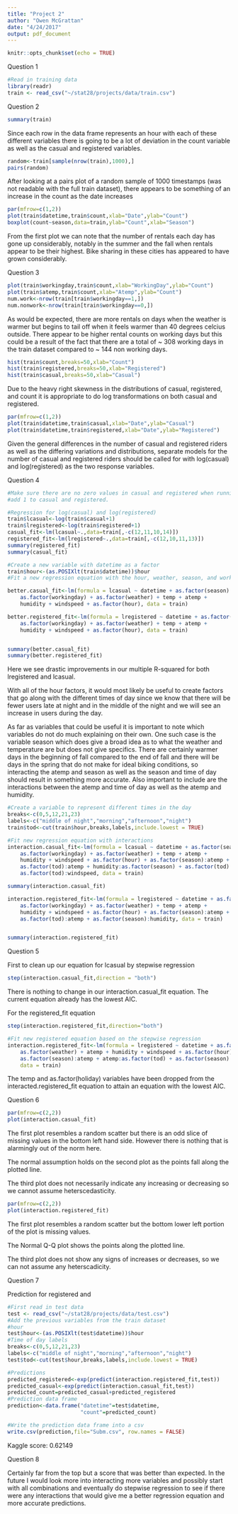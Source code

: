 ```yaml
---
title: "Project 2"
author: "Owen McGrattan"
date: "4/24/2017"
output: pdf_document
---
```


```r
knitr::opts_chunk$set(echo = TRUE)
```

Question 1
```r
#Read in training data
library(readr)
train <- read_csv("~/stat28/projects/data/train.csv")
```

Question 2
```r
summary(train)
```

Since each row in the data frame represents an hour with each of these different variables there is going to be a lot of deviation in the count variable as well as the casual and registered variables.

```r
random<-train[sample(nrow(train),1000),]
pairs(random)
```
After looking at a pairs plot of a random sample of 1000 timestamps (was not readable with the full train dataset), there appears to be something of an increase in the count as the date increases

```r
par(mfrow=c(1,2))
plot(train$datetime,train$count,xlab="Date",ylab="Count")
boxplot(count~season,data=train,ylab="Count",xlab="Season")
```

From the first plot we can note that the number of rentals each day has gone up considerably, notably in the summer and the fall when rentals appear to be their highest.  Bike sharing in these cities has appeared to have grown considerably.


Question 3
```r
plot(train$workingday,train$count,xlab="WorkingDay",ylab="Count")
plot(train$atemp,train$count,xlab="Atemp",ylab="Count")
num.work<-nrow(train[train$workingday==1,])
num.nonwork<-nrow(train[train$workingday==0,])
```
As would be expected, there are more rentals on days when the weather is warmer
but begins to tail off when it feels warmer than 40 degrees celcius outside.
There appear to be higher rental counts on working days but this could be a result of the fact that there are a total of ~ 308 working days in the train dataset compared to ~ 144 non working days.


```r
hist(train$count,breaks=50,xlab="Count")
hist(train$registered,breaks=50,xlab="Registered")
hist(train$casual,breaks=50,xlab="Casual")
```
Due to the heavy right skewness in the distributions of casual, registered, and count it is appropriate to do log transformations on both casual and registered.

```r
par(mfrow=c(1,2))
plot(train$datetime,train$casual,xlab="Date",ylab="Casual")
plot(train$datetime,train$registered,xlab="Date",ylab="Registered")
```
Given the general differences in the number of casual and registered riders as well as the differing variations and distributions, separate models for the number of casual and registered riders should be called for with log(casual) and log(registered) as the two response variables.

Question 4

```r
#Make sure there are no zero values in casual and registered when running log transformations, 
#add 1 to casual and registered.

#Regression for log(casual) and log(registered)
train$lcasual<-log(train$casual+1)
train$lregistered<-log(train$registered+1)
casual_fit<-lm(lcasual~.,data=train[,-c(12,11,10,14)])
registered_fit<-lm(lregistered~.,data=train[,-c(12,10,11,13)])
summary(registered_fit)
summary(casual_fit)
```

```r
#Create a new variable with datetime as a factor
train$hour<-(as.POSIXlt(train$datetime))$hour
#Fit a new regression equation with the hour, weather, season, and workingday factors

better.casual_fit<-lm(formula = lcasual ~ datetime + as.factor(season) + as.factor(holiday) + 
    as.factor(workingday) + as.factor(weather) + temp + atemp + 
    humidity + windspeed + as.factor(hour), data = train)

better.registered_fit<-lm(formula = lregistered ~ datetime + as.factor(season) + as.factor(holiday) + 
    as.factor(workingday) + as.factor(weather) + temp + atemp + 
    humidity + windspeed + as.factor(hour), data = train)


summary(better.casual_fit)
summary(better.registered_fit)
```
Here we see drastic improvements in our multiple R-squared for both lregistered and lcasual.

With all of the hour factors, it would most likely be useful to create factors that go along with the different times of day since we know that there will be fewer users late at night and in the middle of the night and we will see an increase in users during the day.  

As far as variables that could be useful it is important to note which variables do not do much explaining on their own.  One such case is the variable season which does give a broad idea as to what the weather and temperature are but does not give specifics.  There are certainly warmer days in the beginning of fall compared to the end of fall and there will be days in the spring that do not make for ideal biking conditions, so interacting the atemp and season as well as the season and time of day should result in something more accurate.  Also important to include are the interactions between the atemp and time of day as well as the atemp and humidity.

```r
#Create a variable to represent different times in the day
breaks<-c(0,5,12,21,23)
labels<-c("middle of night","morning","afternoon","night")
train$tod<-cut(train$hour,breaks,labels,include.lowest = TRUE)

#Fit new regression equation with interactions
interaction.casual_fit<-lm(formula = lcasual ~ datetime + as.factor(season) + as.factor(holiday) + 
    as.factor(workingday) + as.factor(weather) + temp + atemp + 
    humidity + windspeed + as.factor(hour) + as.factor(season):atemp + 
    as.factor(tod):atemp + humidity:as.factor(season) + as.factor(tod):humidity + 
    as.factor(tod):windspeed, data = train)

summary(interaction.casual_fit)

interaction.registered_fit<-lm(formula = lregistered ~ datetime + as.factor(season) + as.factor(holiday) + 
    as.factor(workingday) + as.factor(weather) + temp + atemp + 
    humidity + windspeed + as.factor(hour) + as.factor(season):atemp + 
    as.factor(tod):atemp + as.factor(season):humidity, data = train)


summary(interaction.registered_fit)

```



Question 5


First to clean up our equation for lcasual by stepwise regression

```r
step(interaction.casual_fit,direction = "both")
```
There is nothing to change in our interaction.casual_fit equation. The current equation already has the lowest AIC.



For the registered_fit equation
```r
step(interaction.registered_fit,direction="both")
```
```r
#Fit new registered equation based on the stepwise regression
interaction.registered_fit<-lm(formula = lregistered ~ datetime + as.factor(season) + as.factor(workingday) + 
    as.factor(weather) + atemp + humidity + windspeed + as.factor(hour) + 
    as.factor(season):atemp + atemp:as.factor(tod) + as.factor(season):humidity, 
    data = train)
```

The temp and as.factor(holiday) variables have been dropped from the interacted.registered_fit equation to attain an equation with the lowest AIC.



Question 6

```r
par(mfrow=c(2,2))
plot(interaction.casual_fit)
```
The first plot resembles a random scatter but there is an odd slice of missing values in the bottom left hand side.  However there is nothing that is alarmingly out of the norm here.

The normal assumption holds on the second plot as the points fall along the plotted line.

The third plot does not necessarily indicate any increasing or decreasing so we cannot assume heterscedasticity.

```r
par(mfrow=c(2,2))
plot(interaction.registered_fit)
```

The first plot resembles a random scatter but the bottom lower left portion of the plot is missing values.

The Normal Q-Q plot shows the points along the plotted line.

The third plot does not show any signs of increases or decreases, so we can not assume any heterscadicity.

Question 7 

Prediction for registered and 
```r
#First read in test data
test <- read_csv("~/stat28/projects/data/test.csv")
#Add the previous variables from the train dataset
#hour
test$hour<-(as.POSIXlt(test$datetime))$hour
#Time of day labels
breaks<-c(0,5,12,21,23)
labels<-c("middle of night","morning","afternoon","night")
test$tod<-cut(test$hour,breaks,labels,include.lowest = TRUE)

```


```r
#Predictions
predicted_registered<-exp(predict(interaction.registered_fit,test))
predicted_casual<-exp(predict(interaction.casual_fit,test))
predicted_count=predicted_casual+predicted_registered
#Prediction data frame
prediction<-data.frame("datetime"=test$datetime,
                       "count"=predicted_count)
```

```r
#Write the prediction data frame into a csv
write.csv(prediction,file="Subm.csv", row.names = FALSE)
```

Kaggle score: 0.62149

Question 8

Certainly far from the top but a score that was better than expected. In the future I would look more into interacting more variables and possibly start with all combinations and eventually do stepwise regression to see if there were any interactions that would give me a better regression equation and more accurate predictions.

